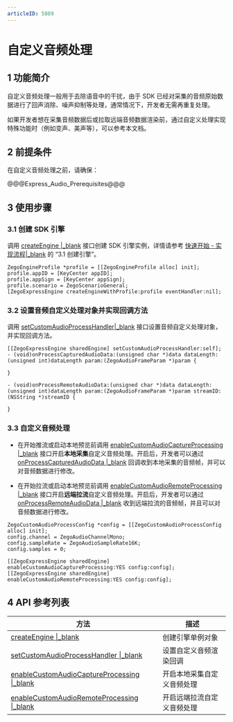 ```yaml
---
articleID: 5089
---
```

# 自定义音频处理

## 1 功能简介

自定义音频处理一般用于去除语音中的干扰，由于 SDK 已经对采集的音频原始数据进行了回声消除、噪声抑制等处理，通常情况下，开发者无需再重复处理。

如果开发者想在采集音频数据后或拉取远端音频数据渲染前，通过自定义处理实现特殊功能时（例如变声、美声等），可以参考本文档。


## 2 前提条件

在自定义音频处理之前，请确保：

@@@Express_Audio_Prerequisites@@@


## 3 使用步骤

### 3.1 创建 SDK 引擎

调用 [createEngine \|_blank](/zh/api?doc=Express_Video_SDK_API~ObjectiveC~class~zego-express-engine#create-engine-with-app-id-app-sign-is-test-env-scenario-event-handler) 接口创建 SDK 引擎实例，详情请参考 [快速开始 - 实现流程\|_blank](7628#3_1) 的 “3.1 创建引擎”。

```objc
ZegoEngineProfile *profile = [[ZegoEngineProfile alloc] init];
profile.appID = [KeyCenter appID];
profile.appSign = [KeyCenter appSign];
profile.scenario = ZegoScenarioGeneral;
[ZegoExpressEngine createEngineWithProfile:profile eventHandler:nil];
```
### 3.2 设置音频自定义处理对象并实现回调方法

调用 [setCustomAudioProcessHandler\|_blank](/zh/api?doc=Express_Video_SDK_API~ObjectiveC~class~zego-express-engine#set-custom-audio-process-handler) 接口设置音频自定义处理对象，并实现回调方法。

```objc
[[ZegoExpressEngine sharedEngine] setCustomAudioProcessHandler:self];
- (void)onProcessCapturedAudioData:(unsigned char *)data dataLength:(unsigned int)dataLength param:(ZegoAudioFrameParam *)param {

}

- (void)onProcessRemoteAudioData:(unsigned char *)data dataLength:(unsigned int)dataLength param:(ZegoAudioFrameParam *)param streamID:(NSString *)streamID {

}
```


### 3.3 自定义音频处理

- 在开始推流或启动本地预览前调用 [enableCustomAudioCaptureProcessing \|_blank](/zh/api?doc=Express_Video_SDK_API~ObjectiveC~class~zego-express-engine#enable-custom-audio-capture-processing-config) 接口开启**本地采集**自定义音频处理。开启后，开发者可以通过 [onProcessCapturedAudioData \|_blank](/zh/api?doc=Express_Video_SDK_API~ObjectiveC~protocol~zego-custom-audio-process-handler#on-process-captured-audio-data-data-length-param) 回调收到本地采集的音频帧，并可以对音频数据进行修改。

- 在开始拉流或启动本地预览前调用 [enableCustomAudioRemoteProcessing \|_blank](/zh/api?doc=Express_Video_SDK_API~ObjectiveC~class~zego-express-engine#enable-custom-audio-remote-processing-config) 接口开启**远端拉流**自定义音频处理。开启后，开发者可以通过 [onProcessRemoteAudioData \|_blank](/zh/api?doc=Express_Video_SDK_API~ObjectiveC~protocol~zego-custom-audio-process-handler#on-process-remote-audio-data-data-length-param-stream-id) 收到远端拉流的音频帧，并且可以对音频数据进行修改。


```objc
ZegoCustomAudioProcessConfig *config = [[ZegoCustomAudioProcessConfig alloc] init];
config.channel = ZegoAudioChannelMono;
config.sampleRate = ZegoAudioSampleRate16K;
config.samples = 0;

[[ZegoExpressEngine sharedEngine] enableCustomAudioCaptureProcessing:YES config:config];
[[ZegoExpressEngine sharedEngine] enableCustomAudioRemoteProcessing:YES config:config];
```

## 4 API 参考列表

| 方法     | 描述 |
| ------- | -------- |
| [createEngine \|_blank](/zh/api?doc=Express_Video_SDK_API~ObjectiveC~class~zego-express-engine#create-engine-with-app-id-app-sign-is-test-env-scenario-event-handler) | 创建引擎单例对象           |
| [setCustomAudioProcessHandler \|_blank](/zh/api?doc=Express_Video_SDK_API~ObjectiveC~class~zego-express-engine#set-custom-audio-process-handler) | 设置自定义音频渲染回调     |
| [enableCustomAudioCaptureProcessing \|_blank](/zh/api?doc=Express_Video_SDK_API~ObjectiveC~class~zego-express-engine#enable-custom-audio-capture-processing-config) | 开启本地采集自定义音频处理 |
| [enableCustomAudioRemoteProcessing \|_blank](/zh/api?doc=Express_Video_SDK_API~ObjectiveC~class~zego-express-engine#enable-custom-audio-remote-processing-config) | 开启远端拉流自定义音频处理 |
